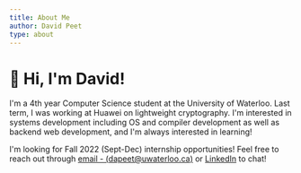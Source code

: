 ```yaml
---
title: About Me
author: David Peet
type: about
---
```


# 👋 Hi, I'm David!

I'm a 4th year Computer Science student at the University of Waterloo. Last term, I was working at Huawei on lightweight cryptography.
I'm interested in systems development including OS and compiler development as well as backend web development, and I'm always interested in learning!

I'm looking for Fall 2022 (Sept-Dec) internship opportunities! Feel free to reach out through [email - (dapeet@uwaterloo.ca)](mailto:dapeet@uwaterloo.ca) or [LinkedIn](https://www.linkedin.com/in/dapeet/) to chat!
